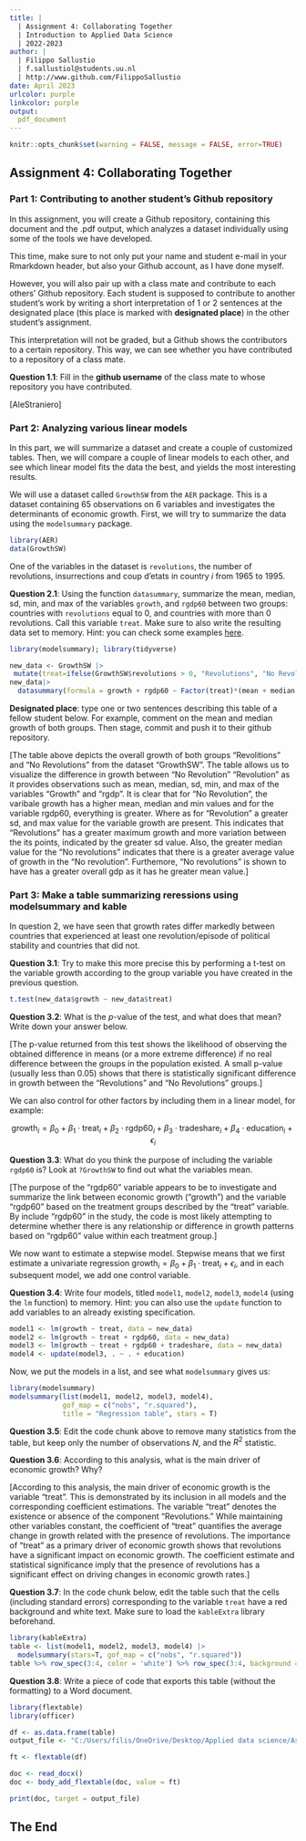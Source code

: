 ---
title: | 
  | Assignment 4: Collaborating Together
  | Introduction to Applied Data Science
  | 2022-2023
author: |
  | Filippo Sallustio
  | f.sallustiol@students.uu.nl
  | http://www.github.com/FilippoSallustio
date: April 2023
urlcolor: purple
linkcolor: purple
output: 
  pdf_document
---

```{r setup, include = FALSE}
knitr::opts_chunk$set(warning = FALSE, message = FALSE, error=TRUE)
```

## Assignment 4: Collaborating Together 

### Part 1: Contributing to another student's Github repository

In this assignment, you will create a Github repository, containing this document and the .pdf output, which analyzes a dataset individually using some of the tools we have developed. 

This time, make sure to not only put your name and student e-mail in your Rmarkdown header, but also your Github account, as I have done myself. 

However, you will also pair up with a class mate and contribute to each others' Github repository. Each student is supposed to contribute to another student's work by writing a short interpretation of 1 or 2 sentences at the designated place (this place is marked with **designated place**) in the other student's assignment. 

This interpretation will not be graded, but a Github shows the contributors to a certain repository. This way, we can see whether you have contributed to a repository of a class mate. 

**Question 1.1**: Fill in the __github username__ of the class mate to whose repository you have contributed. 

[AleStraniero]

### Part 2: Analyzing various linear models

In this part, we will summarize a dataset and create a couple of customized tables. Then, we will compare a couple of linear models to each other, and see which linear model fits the data the best, and yields the most interesting results.

We will use a dataset called `GrowthSW` from the `AER` package. This is a dataset containing 65 observations on 6 variables and investigates the determinants of economic growth. First, we will try to summarize the data using the `modelsummary` package. 

```{r, warning=FALSE, message=FALSE}
library(AER)
data(GrowthSW)
```

One of the variables in the dataset is `revolutions`, the number of revolutions, insurrections and coup d'etats in country $i$ from 1965 to 1995.

**Question 2.1**: Using the function `datasummary`, summarize the mean, median, sd, min, and max of the variables `growth`, and `rgdp60` between two groups: countries with `revolutions` equal to 0, and countries with more than 0 revolutions. Call this variable `treat`. Make sure to also write the resulting data set to memory. Hint: you can check some examples [here](https://vincentarelbundock.github.io/modelsummary/articles/datasummary.html#datasummary).

```{r}
library(modelsummary); library(tidyverse)

new_data <- GrowthSW |>
 mutate(treat=ifelse(GrowthSW$revolutions > 0, "Revolutions", "No Revolutions"))
new_data|>
  datasummary(formula = growth + rgdp60 ~ Factor(treat)*(mean + median + sd + min +max))
```

**Designated place**: type one or two sentences describing this table of a fellow student below. For example, comment on the mean and median growth of both groups. Then stage, commit and push it to their github repository. 

[The table above depicts the overall growth of both groups "Revolitions" and "No Revolutions" from the dataset "GrowthSW". The table allows us to visualize the difference in growth between "No Revolution" "Revolution" as it provides observations such as mean, median, sd, min, and max of the variables "Growth" and "rgdp". It is clear that for "No Revolution", the varibale growth has a higher mean, median and min values and for the variable rgdp60, everything is greater. Where as for "Revolution" a greater sd, and max value for the variable growth are present. This indicates that "Revolutions" has a greater maximum growth and more variation between the its points, indicated by the greater sd value. Also, the greater median value for the "No revolutions" indicates that there is a greater average value of growth in the "No revolution". Furthemore, "No revolutions" is shown to have has a greater overall gdp as it has he greater mean value.]

### Part 3: Make a table summarizing reressions using modelsummary and kable

In question 2, we have seen that growth rates differ markedly between countries that experienced at least one revolution/episode of political stability and countries that did not. 

**Question 3.1**: Try to make this more precise this by performing a t-test on the variable growth according to the group variable you have created in the previous question. 

```{r}
t.test(new_data$growth ~ new_data$treat)

```

**Question 3.2**: What is the $p$-value of the test, and what does that mean? Write down your answer below.

[The p-value returned from this test shows the likelihood of observing the obtained difference in means (or a more extreme difference) if no real difference between the groups in the population existed. A small p-value (usually less than 0.05) shows that there is statistically significant difference in growth between the "Revolutions" and "No Revolutions" groups.]


We can also control for other factors by including them in a linear model, for example:

$$
\text{growth}_i = \beta_0 + \beta_1 \cdot \text{treat}_i + \beta_2 \cdot \text{rgdp60}_i + \beta_3 \cdot \text{tradeshare}_i + \beta_4 \cdot \text{education}_i + \epsilon_i
$$

**Question 3.3**: What do you think the purpose of including the variable `rgdp60` is? Look at `?GrowthSW` to find out what the variables mean. 

[The purpose of the "rgdp60" variable appears to be to investigate and summarize the link between economic growth ("growth") and the variable "rgdp60" based on the treatment groups described by the "treat" variable. By include "rgdp60" in the study, the code is most likely attempting to determine whether there is any relationship or difference in growth patterns based on "rgdp60" value within each treatment group.]


We now want to estimate a stepwise model. Stepwise means that we first estimate a univariate regression $\text{growth}_i = \beta_0 + \beta_1 \cdot \text{treat}_i + \epsilon_i$, and in each subsequent model, we add one control variable. 

**Question 3.4**: Write four models, titled `model1`, `model2`, `model3`, `model4` (using the `lm` function) to memory. Hint: you can also use the `update` function to add variables to an already existing specification.

```{r}
model1 <- lm(growth ~ treat, data = new_data)
model2 <- lm(growth ~ treat + rgdp60, data = new_data)
model3 <- lm(growth ~ treat + rgdp60 + tradeshare, data = new_data)
model4 <- update(model3, . ~ . + education)
```

Now, we put the models in a list, and see what `modelsummary` gives us:

```{r}
library(modelsummary)
modelsummary(list(model1, model2, model3, model4), 
             gof_map = c("nobs", "r.squared"),
             title = "Regression table", stars = T)

```

**Question 3.5**: Edit the code chunk above to remove many statistics from the table, but keep only the number of observations $N$, and the $R^2$ statistic. 

**Question 3.6**: According to this analysis, what is the main driver of economic growth? Why?

[According to this analysis, the main driver of economic growth is the variable "treat". This is demonstrated by its inclusion in all models and the corresponding coefficient estimations. The variable "treat" denotes the existence or absence of the component "Revolutions." While maintaining other variables constant, the coefficient of "treat" quantifies the average change in growth related with the presence of revolutions. The importance of "treat" as a primary driver of economic growth shows that revolutions have a significant impact on economic growth. The coefficient estimate and statistical significance imply that the presence of revolutions has a significant effect on driving changes in economic growth rates.]

**Question 3.7**: In the code chunk below, edit the table such that the cells (including standard errors) corresponding to the variable `treat` have a red background and white text. Make sure to load the `kableExtra` library beforehand.

```{r}
library(kableExtra)
table <- list(model1, model2, model3, model4) |>
  modelsummary(stars=T, gof_map = c("nobs", "r.squared")) 
table %>% row_spec(3:4, color = 'white') %>% row_spec(3:4, background = 'red')
```

**Question 3.8**: Write a piece of code that exports this table (without the formatting) to a Word document. 

```{r}
library(flextable)
library(officer)

df <- as.data.frame(table)
output_file <- "C:/Users/filis/OneDrive/Desktop/Applied data science/Assignment 4/table.docx"

ft <- flextable(df)

doc <- read_docx()
doc <- body_add_flextable(doc, value = ft)

print(doc, target = output_file)


```

## The End
